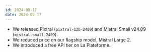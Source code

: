 ```yaml
---
id: 2024-09-17
date: 2024-09-17
---
```


- We released Pixtral (`pixtral-12b-2409`) and Mistral Small v24.09 (`mistral-small-2409`). <Tag model/>
- We reduced price on our flagship model, Mistral Large 2. <Tag api/>
- We introduced a free API tier on La Plateforme. <Tag api/>
